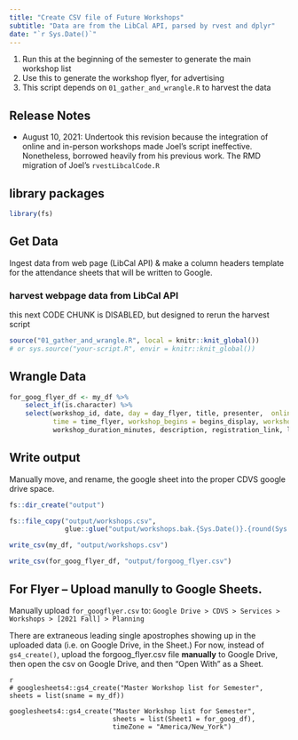 ```yaml
---
title: "Create CSV file of Future Workshops"
subtitle: "Data are from the LibCal API, parsed by rvest and dplyr"
date: "`r Sys.Date()`"
---
```


1. Run this at the beginning of the semester to generate the main workshop list
1. Use this to generate the workshop flyer, for advertising
1. This script depends on `01_gather_and_wrangle.R` to harvest the data

## Release Notes

- August 10, 2021:  Undertook this revision because the integration of online and in-person workshops made Joel's script ineffective.  Nonetheless, borrowed heavily from his previous work.  The RMD migration of Joel's `rvestLibcalCode.R`

## library packages

```r
library(fs)
```

## Get Data

Ingest data from web page (LibCal API) & make a column headers template for the attendance sheets that will be written to Google.

### harvest webpage data from LibCal API

this next CODE CHUNK is DISABLED, but designed to rerun the harvest script


```r
source("01_gather_and_wrangle.R", local = knitr::knit_global())
# or sys.source("your-script.R", envir = knitr::knit_global())
```


## Wrangle Data

```r
for_goog_flyer_df <- my_df %>% 
    select_if(is.character) %>% 
    select(workshop_id, date, day = day_flyer, title, presenter,  online_in_person = online_in_person_flyer,
           time = time_flyer, workshop_begins = begins_display, workshop_ends = ends_display, 
           workshop_duration_minutes, description, registration_link, location) 
```



## Write output

Manually move, and rename, the google sheet into the proper CDVS google drive space.

```r
fs::dir_create("output")

fs::file_copy("output/workshops.csv", 
              glue::glue("output/workshops.bak.{Sys.Date()}.{round(Sys.getpid() * runif(1))}.csv"))

write_csv(my_df, "output/workshops.csv")

write_csv(for_goog_flyer_df, "output/forgoog_flyer.csv")  
```

## For Flyer -- Upload manully to Google Sheets.  

Manually upload `for_googflyer.csv` to:  `Google Drive > CDVS > Services > Workshops > [2021 Fall] > Planning`

There are extraneous leading single apostrophes showing up in the uploaded data (i.e. on Google Drive, in the Sheet.)  For now, instead of `gs4_create()`, upload the forgoog_flyer.csv file **manually** to Google Drive, then open the csv on Google Drive, and then "Open With" as a Sheet.

```
{r eval=FALSE, include=FALSE}
# googlesheets4::gs4_create("Master Workshop list for Semester", sheets = list(sname = my_df))

googlesheets4::gs4_create("Master Workshop list for Semester",
                          sheets = list(Sheet1 = for_goog_df),
                          timeZone = "America/New_York")
```

